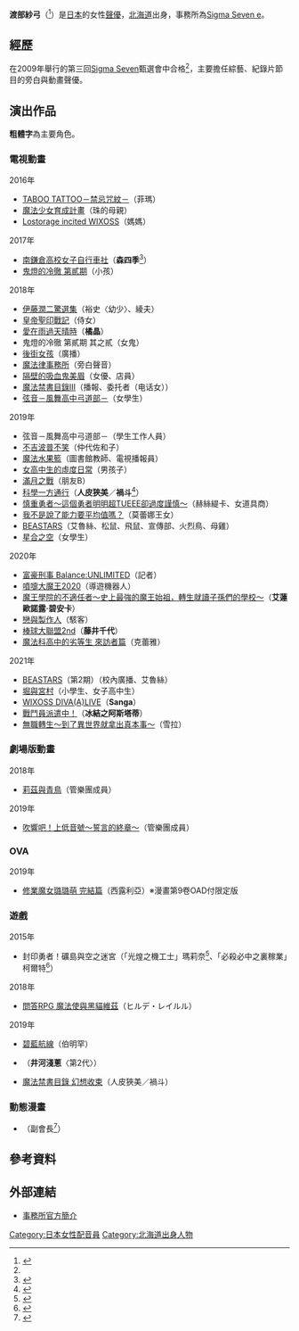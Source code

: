 {{noteTA
|1=zh-cn:恋如雨止;zh-tw:愛在雨過天晴時;
}}
{{配音員
|姓名= 渡部紗弓
|圖片=
|尺寸=
|替代=
|簡介=
|本名=
|外文名= 渡部紗弓<br />（わたべ さゆみ）
|外文= ja
|羅馬拼音= Watabe Sayumi
|英文名=
|暱稱=
|藝名=
|國籍=
|籍貫=
|出生地= {{JPN}} [[北海道|北海道]]
|出身地=
|死歿地=
|出生名=
|生年=
|生月= 9
|生日= 25
|歿年=
|歿月=
|歿日=
|血型=
|配演語言=
|教育程度=
|母校=
|所屬= [[Sigma_Seven_e|Sigma Seven e]]
|宗教信仰=
|配偶=
|活躍年代= 2010年－
|出道作=
|代表作= 冰結之阿斯塔蒂（[[戰鬥員派遣中！|戰鬥員派遣中！]]）
|網站=
|其他=
}}

'''渡部紗弓'''（{{bd||9月25日|catIdx=Watabe Sayumi}}<ref name="prof">{{Cite web|url=http://www.sigma7e.com/profile/ew_watabe.html|script-title=ja:渡部　紗弓|publisher=シグマ・セブンe|accessdate=2016-11-16|language=ja|archive-date=2019-10-30|archive-url=https://web.archive.org/web/20191030101802/http://sigma7e.com/profile/ew_watabe.html|dead-url=yes}}</ref>）是[[日本|日本]]的女性[[聲優|聲優]]，[[北海道|北海道]]出身，事務所為[[Sigma_Seven_e|Sigma Seven e]]。

== 經歷 ==
在2009年舉行的第三回[[Sigma_Seven|Sigma Seven]]甄選會中合格<ref name="prof" />，主要擔任綜藝、紀錄片節目的旁白與動畫聲優。

== 演出作品 ==
'''粗體字'''為主要角色。
=== 電視動畫 ===
; 2016年
* [[TABOO_TATTOO－禁忌咒紋－|TABOO TATTOO－禁忌咒紋－]]（菲瑪）
* [[魔法少女育成計畫|魔法少女育成計畫]]（珠的母親）
* [[Lostorage_incited_WIXOSS|Lostorage incited WIXOSS]]（媽媽）

; 2017年
* [[南鎌倉高校女子自行車社|南鎌倉高校女子自行車社]]（'''森四季'''<ref>{{Cite web|url=http://natalie.mu/comic/news/205824|script-title=ja:「南鎌倉高校女子自転車部」来年1月にTVアニメ化！上田麗奈、広瀬ゆうきら出演|date=2016-10-18|publisher=コミックナタリー|accessdate=2016-11-16|language=ja|archive-date=2018-01-31|archive-url=https://web.archive.org/web/20180131201412/https://natalie.mu/comic/news/205824|dead-url=no}}</ref>）
* [[鬼燈的冷徹|鬼燈的冷徹 第貳期]]（小孩）

; 2018年
* [[伊藤潤二驚選集|伊藤潤二驚選集]]（裕史〈幼少〉、綾夫）
* [[皇帝聖印戰記|皇帝聖印戰記]]（侍女）
* [[愛在雨過天晴時|愛在雨過天晴時]]（'''橘晶'''）
* 鬼燈的冷徹 第貳期 其之貳（女鬼）
* [[後街女孩|後街女孩]]（廣播）
* [[魔法律事務所|魔法律事務所]]（旁白聲音）
* [[隔壁的吸血鬼美眉|隔壁的吸血鬼美眉]]（女優、店員）
* [[魔法禁書目錄|魔法禁書目錄III]]（播報、委托者（电话女））
* [[弦音－風舞高中弓道部－|弦音－風舞高中弓道部－]]（女學生）

; 2019年
* 弦音－風舞高中弓道部－（學生工作人員）<!--2018年10月21日起播，1月13日第12話出演-->
* [[不吉波普系列|不吉波普不笑]]（仲代佐和子）
* [[魔法水果籃|魔法水果籃]]（圖書館教師、電視播報員）
* [[女高中生的虛度日常|女高中生的虛度日常]]（男孩子）
* [[滿月之戰|滿月之戰]]（朋友B）
* [[科學一方通行|科學一方通行]]（'''人皮狹美'''／'''禍斗'''<ref>{{Cite web|url=http://toaru-project.com/accelerator/staffcast/|title=製作人員、聲優|work=電視動畫「科學一方通行」官方網站|accessdate=2019-05-26|language=ja|archive-date=2019-06-25|archive-url=https://web.archive.org/web/20190625222806/https://toaru-project.com/accelerator/staffcast/|dead-url=no}}</ref>）
* [[這個勇者明明超TUEEE卻過度謹慎|慎重勇者～這個勇者明明超TUEEE卻過度謹慎～]]（赫絲緹卡、女道具商）
* [[我不是說了能力要平均值嗎？|我不是說了能力要平均值嗎？]]（莫蕾娜王女）
* [[BEASTARS|BEASTARS]]（艾魯絲、松鼠、飛鼠、宣傳部、火烈鳥、母雞）
* [[星合之空|星合之空]]（女學生）

; 2020年
* [[富豪刑事_Balance:UNLIMITED|富豪刑事 Balance:UNLIMITED]]（記者）<!--4月10日-->
* [[噴嚏大魔王|噴嚏大魔王2020]]（導遊機器人）<!--4月11日-->
* [[魔王學院的不適任者～史上最強的魔王始祖，轉生就讀子孫們的學校～|魔王學院的不適任者～史上最強的魔王始祖，轉生就讀子孫們的學校～]]（'''艾蓮歐諾露·碧安卡'''）<!--7月4日-->
* [[戀與製作人|戀與製作人]]（駭客）<!--7月16日-->
* [[棒球大聯盟2nd|棒球大聯盟2nd]]（'''藤井千代'''）<!--8月-->
* [[魔法科高中的劣等生|魔法科高中的劣等生 來訪者篇]]（克蕾雅）<!--10月-->

; 2021年
* [[BEASTARS|BEASTARS]]（第2期）（校內廣播、艾魯絲）<!--1月6日-->
* [[堀與宮村|堀與宮村]]（小學生、女子高中生）<!--1月23日-->
* [[WIXOSS_DIVA(A)LIVE|WIXOSS DIVA(A)LIVE]]（'''Sanga'''）<!--2月12日-->
* [[戰鬥員派遣中！|戰鬥員派遣中！]]（'''冰結之阿斯塔蒂'''）<!--4月4日-->
* [[無職轉生～到了異世界就拿出真本事～|無職轉生～到了異世界就拿出真本事～]]（雪拉）<!--11月1日-->

=== 劇場版動畫 ===
; 2018年
* [[吹響吧！上低音號～歡迎加入北宇治高中管樂團～|莉茲與青鳥]]（管樂團成員）

; 2019年
* [[吹響吧！上低音號～歡迎加入北宇治高中管樂團～|吹響吧！上低音號～誓言的終章～]]（管樂團成員）

=== OVA ===
; 2019年
* [[修業魔女璐璐萌|修業魔女璐璐萌 完結篇]]（西露利亞）※漫畫第9卷OAD付限定版

=== 遊戲 ===
; 2015年
* 封印勇者！礦島與空之迷宮（「光煌之機工士」瑪莉奈<ref>{{Cite web|url=http://yusha.sega-net.com/members/info/detail/12056.html|script-title=ja:属性限定イベント 『降臨！輝銃の乙女』開催！|date=2015-06-18|publisher=封印勇者!マイン島と空の迷宮|accessdate=2016-11-16|language=ja|archive-date=2016-03-04|archive-url=https://web.archive.org/web/20160304190327/http://yusha.sega-net.com/members/info/detail/12056.html|dead-url=no}}</ref>、「必殺必中之裏稼業」柯爾特<ref>{{Cite web|url=http://yusha.sega-net.com/members/info/detail/12879.html|script-title=ja:｢集え!冒険者の塔｣｢悪鬼羅刹の洞窟｣Wで特効!W特効ガチャ開催!|date=2015-07-16|publisher=封印勇者!マイン島と空の迷宮|accessdate=2016-11-16|language=ja}}</ref>）

; 2018年
* [[問答RPG_魔法使與黑貓維茲|問答RPG 魔法使與黑貓維茲]]（ヒルデ・レイルル）

; 2019年
* [[碧藍航線|碧藍航線]]（伯明罕）
* {{lj|Action 對魔忍|アクション対魔忍}}（'''井河淺蔥'''〈第2代〉）
* [[魔法禁書目錄|魔法禁書目錄 幻想收束]]（人皮狹美／禍斗）

=== 動態漫畫 ===
* {{lang|ja|姉弟ほど近く遠いものはない}}（副會長<ref>{{Cite web|url=http://www.shogakukan-cr.jp/anechika/#movie|script-title=ja:姉弟ほど近く遠いものはない|publisher=小学館クリエイティブ|accessdate=2016-11-16|language=ja|archive-date=2020-11-01|archive-url=https://web.archive.org/web/20201101052523/http://www.shogakukan-cr.jp/anechika/#movie|dead-url=no}}</ref>）

== 參考資料 ==
{{Reflist}}

== 外部連結 ==
* [http://www.sigma7e.com/profile/ew_watabe.html 事務所官方簡介] {{Wayback|url=http://www.sigma7e.com/profile/ew_watabe.html |date=20191030101802 }}{{ja}}

{{Sigma Seven|voicercate=1}}

{{DEFAULTSORT:Watabe Sayumi}}
[[Category:日本女性配音員|Category:日本女性配音員]]
[[Category:北海道出身人物|Category:北海道出身人物]]